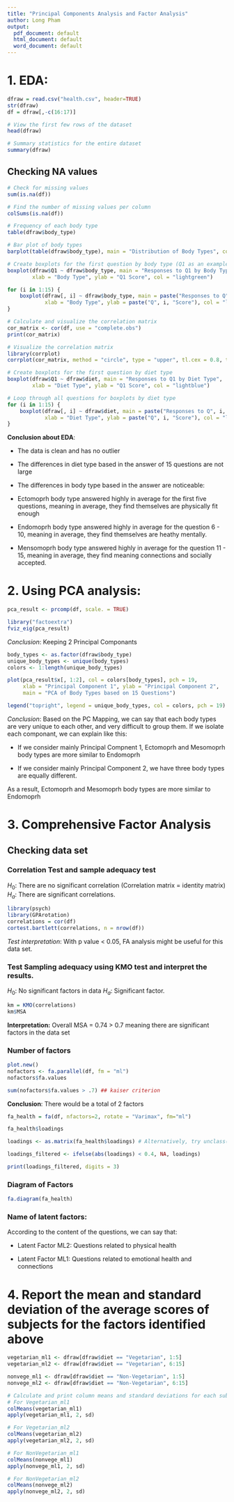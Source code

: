 ---
title: "Principal Components Analysis and Factor Analysis"
author: Long Pham
output:
  pdf_document: default
  html_document: default
  word_document: default
---

# 1. EDA:

```{r}
dfraw = read.csv("health.csv", header=TRUE)
str(dfraw)
df = dfraw[,-c(16:17)]
```

```{r}
# View the first few rows of the dataset
head(dfraw)

# Summary statistics for the entire dataset
summary(dfraw)
```

## Checking NA values

```{r}
# Check for missing values
sum(is.na(df))

# Find the number of missing values per column
colSums(is.na(df))
```

```{r}
# Frequency of each body type
table(dfraw$body_type)

# Bar plot of body types
barplot(table(dfraw$body_type), main = "Distribution of Body Types", col = "lightblue", ylab = "Frequency")
```

```{r}
# Create boxplots for the first question by body type (Q1 as an example)
boxplot(dfraw$Q1 ~ dfraw$body_type, main = "Responses to Q1 by Body Type",
        xlab = "Body Type", ylab = "Q1 Score", col = "lightgreen")

for (i in 1:15) {
    boxplot(dfraw[, i] ~ dfraw$body_type, main = paste("Responses to Q", i, "by Body Type"),
            xlab = "Body Type", ylab = paste("Q", i, "Score"), col = "lightgreen")
}
```

```{r}
# Calculate and visualize the correlation matrix
cor_matrix <- cor(df, use = "complete.obs")
print(cor_matrix)

# Visualize the correlation matrix
library(corrplot)
corrplot(cor_matrix, method = "circle", type = "upper", tl.cex = 0.8, title = "Correlation Matrix of Questions")

```

```{r}
# Create boxplots for the first question by diet type
boxplot(dfraw$Q1 ~ dfraw$diet, main = "Responses to Q1 by Diet Type",
        xlab = "Diet Type", ylab = "Q1 Score", col = "lightblue")

# Loop through all questions for boxplots by diet type
for (i in 1:15) {
    boxplot(dfraw[, i] ~ dfraw$diet, main = paste("Responses to Q", i, "by Diet Type"),
            xlab = "Diet Type", ylab = paste("Q", i, "Score"), col = "lightblue")
}
```

**Conclusion about EDA**:

- The data is clean and has no outlier

- The differences in diet type based in the answer of 15 questions are not large

- The differences in body type based in the answer are noticeable:

+   Ectomoprh body type answered highly in average for the first five questions, meaning in average, they find themselves are physically fit enough

+   Endomoprh body type answered highly in average for the question 6 - 10, meaning in average, they find themselves are heathy mentally.

+   Mensomoprh body type answered highly in average for the question 11 - 15, meaning in average, they find meaning connections and socially accepted.



# 2. Using PCA analysis:

```{r}
pca_result <- prcomp(df, scale. = TRUE)
```


```{r}
library("factoextra")
fviz_eig(pca_result)
```
*Conclusion*: Keeping 2 Principal Componants

```{r}
body_types <- as.factor(dfraw$body_type)
unique_body_types <- unique(body_types)
colors <- 1:length(unique_body_types) 

plot(pca_result$x[, 1:2], col = colors[body_types], pch = 19,
     xlab = "Principal Component 1", ylab = "Principal Component 2",
     main = "PCA of Body Types based on 15 Questions")

legend("topright", legend = unique_body_types, col = colors, pch = 19)

```

*Conclusion*: Based on the PC Mapping, we can say that each body types are very unique to each other, and very difficult to group them. If we isolate each componant, we can explain like this:

- If we consider mainly Principal Compnent 1, Ectomoprh and Mesomoprh body types are more similar to Endomoprh

- If we consider mainly Principal Component 2, we have three body types are equally different.

As a result, Ectomoprh and Mesomoprh body types are more similar to Endomoprh

# 3. Comprehensive Factor Analysis

## Checking data set

### Correlation Test and sample adequacy test

$H_0$: There are no significant correlation (Correlation matrix = identity matrix)
$H_a$: There are significant correlations.

```{r}
library(psych)
library(GPArotation)
correlations = cor(df)
cortest.bartlett(correlations, n = nrow(df))
```

*Test interpretation*: With p value < 0.05, FA analysis might be useful for this data set.

### Test Sampling adequacy using KMO test and interpret the results.

$H_0$: No significant factors in data
$H_a$: Significant factor.

```{r}
km = KMO(correlations)
km$MSA
```

**Interpretation:** Overall MSA = 0.74 > 0.7 meaning there are significant factors in the data set

### Number of factors

```{r}
plot.new()
nofactors <- fa.parallel(df, fm = "ml")
nofactors$fa.values
```


```{r}
sum(nofactors$fa.values > .7) ## kaiser criterion
```
**Conclusion**: There would be a total of 2 factors


```{r}
fa_health = fa(df, nfactors=2, rotate = "Varimax", fm="ml")
```

```{r}
fa_health$loadings 
```

```{r}
loadings <- as.matrix(fa_health$loadings) # Alternatively, try unclass(fa_health$loadings)

loadings_filtered <- ifelse(abs(loadings) < 0.4, NA, loadings)

print(loadings_filtered, digits = 3)
```
### Diagram of Factors

```{r}
fa.diagram(fa_health)
```
### Name of latent factors:

According to the content of the questions, we can say that:

- Latent Factor ML2: Questions related to physical health

- Latent Factor ML1: Questions related to emotional health and connections

# 4. Report the mean and standard deviation of the average scores of subjects for the factors identified above



```{r}
vegetarian_ml1 <- dfraw[dfraw$diet == "Vegetarian", 1:5]
vegetarian_ml2 <- dfraw[dfraw$diet == "Vegetarian", 6:15]

nonvege_ml1 <- dfraw[dfraw$diet == "Non-Vegetarian", 1:5]
nonvege_ml2 <- dfraw[dfraw$diet == "Non-Vegetarian", 6:15]

```

```{r}
# Calculate and print column means and standard deviations for each subset
# For Vegetarian_ml1
colMeans(vegetarian_ml1)
apply(vegetarian_ml1, 2, sd)
```


```{r}
# For Vegetarian_ml2
colMeans(vegetarian_ml2)
apply(vegetarian_ml2, 2, sd)
```

```{r}
# For NonVegetarian_ml1
colMeans(nonvege_ml1)
apply(nonvege_ml1, 2, sd)
```


```{r}
# For NonVegetarian_ml2
colMeans(nonvege_ml2)
apply(nonvege_ml2, 2, sd)
```




